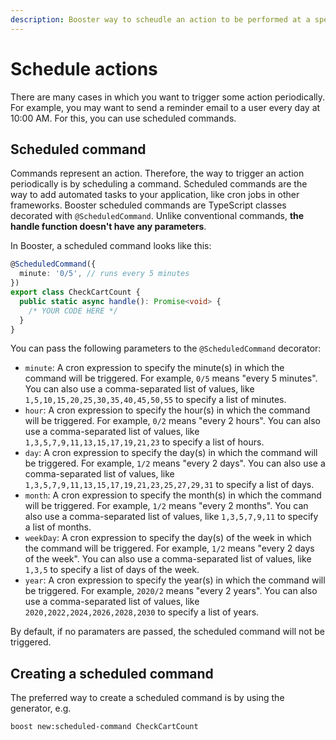 ```yaml
---
description: Booster way to scheudle an action to be performed at a specific moment in time
---
```



# Schedule actions

There are many cases in which you want to trigger some action periodically. For example, you may want to send a reminder email to a user every day at 10:00 AM. For this, you can use scheduled commands.

## Scheduled command

Commands represent an action. Therefore, the way to trigger an action periodically is by scheduling a command. Scheduled commands are the way to add automated tasks to your application, like cron jobs in other frameworks. Booster scheduled commands are TypeScript classes decorated with `@ScheduledCommand`. Unlike conventional commands, **the handle function doesn't have any parameters**.

In Booster, a scheduled command looks like this:

```typescript
@ScheduledCommand({
  minute: '0/5', // runs every 5 minutes
})
export class CheckCartCount {
  public static async handle(): Promise<void> {
    /* YOUR CODE HERE */
  }
}
```

You can pass the following parameters to the `@ScheduledCommand` decorator:



* `minute`: A cron expression to specify the minute(s) in which the command will be triggered. For example, `0/5` means "every 5 minutes". You can also use a comma-separated list of values, like `1,5,10,15,20,25,30,35,40,45,50,55` to specify a list of minutes.
* `hour`: A cron expression to specify the hour(s) in which the command will be triggered. For example, `0/2` means "every 2 hours". You can also use a comma-separated list of values, like `1,3,5,7,9,11,13,15,17,19,21,23` to specify a list of hours.
* `day`: A cron expression to specify the day(s) in which the command will be triggered. For example, `1/2` means "every 2 days". You can also use a comma-separated list of values, like `1,3,5,7,9,11,13,15,17,19,21,23,25,27,29,31` to specify a list of days.
* `month`: A cron expression to specify the month(s) in which the command will be triggered. For example, `1/2` means "every 2 months". You can also use a comma-separated list of values, like `1,3,5,7,9,11` to specify a list of months.
* `weekDay`: A cron expression to specify the day(s) of the week in which the command will be triggered. For example, `1/2` means "every 2 days of the week". You can also use a comma-separated list of values, like `1,3,5` to specify a list of days of the week.
* `year`: A cron expression to specify the year(s) in which the command will be triggered. For example, `2020/2` means "every 2 years". You can also use a comma-separated list of values, like `2020,2022,2024,2026,2028,2030` to specify a list of years.

By default, if no paramaters are passed, the scheduled command will not be triggered.

## Creating a scheduled command

The preferred way to create a scheduled command is by using the generator, e.g.

<TerminalWindow>

```shell
boost new:scheduled-command CheckCartCount
```

</TerminalWindow>